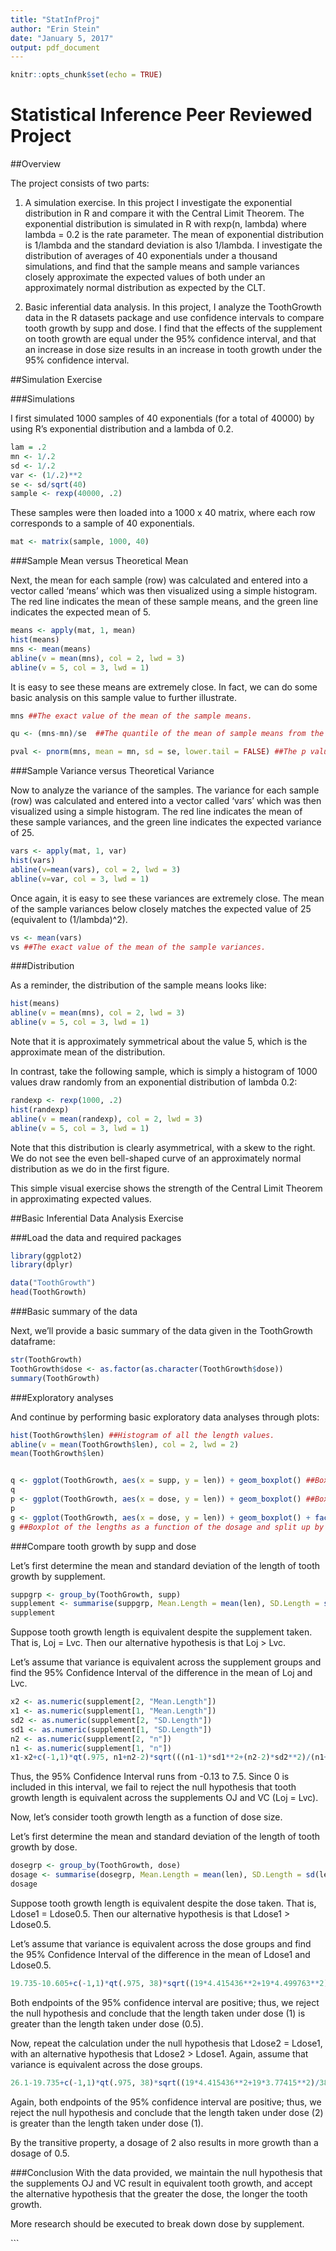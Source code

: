 ---
title: "StatInfProj"
author: "Erin Stein"
date: "January 5, 2017"
output: pdf_document
---

```{r setup, include=FALSE}
knitr::opts_chunk$set(echo = TRUE)
```

# Statistical Inference Peer Reviewed Project

##Overview

The project consists of two parts:

1. A simulation exercise.
In this project I investigate the exponential distribution in R and compare it with the Central Limit Theorem. The exponential distribution is simulated in R with rexp(n, lambda) where lambda = 0.2 is the rate parameter. The mean of exponential distribution is 1/lambda and the standard deviation is also 1/lambda. I investigate the distribution of averages of 40 exponentials under a thousand simulations, and find that the sample means and sample variances closely approximate the expected values of both under an approximately normal distribution as expected by the CLT.


2. Basic inferential data analysis.
In this project, I analyze the ToothGrowth data in the R datasets package and use confidence intervals to compare tooth growth by supp and dose. I find that the effects of the supplement on tooth growth are equal under the 95% confidence interval, and that an increase in dose size results in an increase in tooth growth under the 95% confidence interval.

##Simulation Exercise

###Simulations

I first simulated 1000 samples of 40 exponentials (for a total of 40000) by using R's exponential distribution and a lambda of 0.2. 

```{r, echo = TRUE}
lam = .2
mn <- 1/.2
sd <- 1/.2
var <- (1/.2)**2
se <- sd/sqrt(40)
sample <- rexp(40000, .2)
```

These samples were then loaded into a 1000 x 40 matrix, where each row corresponds to a sample of 40 exponentials.

```{r, echo = TRUE}
mat <- matrix(sample, 1000, 40)
```

###Sample Mean versus Theoretical Mean

Next, the mean for each sample (row) was calculated and entered into a vector called 'means' which was then visualized using a simple histogram. The red line indicates the mean of these sample means, and the green line indicates the expected mean of 5.

```{r, echo = TRUE}
means <- apply(mat, 1, mean)
hist(means)
mns <- mean(means)
abline(v = mean(mns), col = 2, lwd = 3)
abline(v = 5, col = 3, lwd = 1)
```

It is easy to see these means are extremely close. In fact, we can do some basic analysis on this sample value to further illustrate.

```{r, echo = TRUE}
mns ##The exact value of the mean of the sample means.

qu <- (mns-mn)/se  ##The quantile of the mean of sample means from the expected mean of 5.

pval <- pnorm(mns, mean = mn, sd = se, lower.tail = FALSE) ##The p value of the mean of sample means.
```

###Sample Variance versus Theoretical Variance

Now to analyze the variance of the samples. The variance for each sample (row) was calculated and entered into a vector called 'vars' which was then visualized using a simple histogram. The red line indicates the mean of these sample variances, and the green line indicates the expected variance of 25.

```{r, echo = TRUE}
vars <- apply(mat, 1, var)
hist(vars)
abline(v=mean(vars), col = 2, lwd = 3)
abline(v=var, col = 3, lwd = 1)
```

Once again, it is easy to see these variances are extremely close. The mean of the sample variances below closely matches the expected value of 25 (equivalent to (1/lambda)^2).

```{r, echo = TRUE}
vs <- mean(vars)
vs ##The exact value of the mean of the sample variances.
```

###Distribution

As a reminder, the distribution of the sample means looks like: 

```{r, echo = TRUE}
hist(means)
abline(v = mean(mns), col = 2, lwd = 3)
abline(v = 5, col = 3, lwd = 1)
```

Note that it is approximately symmetrical about the value 5, which is the approximate mean of the distribution.

In contrast, take the following sample, which is simply a histogram of 1000 values draw randomly from an exponential distribution of lambda 0.2:

```{r, echo = TRUE}
randexp <- rexp(1000, .2)
hist(randexp)
abline(v = mean(randexp), col = 2, lwd = 3)
abline(v = 5, col = 3, lwd = 1)
```

Note that this distribution is clearly asymmetrical, with a skew to the right. We do not see the even bell-shaped curve of an approximately normal distribution as we do in the first figure.

This simple visual exercise shows the strength of the Central Limit Theorem in approximating expected values.


##Basic Inferential Data Analysis Exercise

###Load the data and required packages

```{r, echo=FALSE}
library(ggplot2)
library(dplyr)

data("ToothGrowth")
head(ToothGrowth)
```

###Basic summary of the data

Next, we'll provide a basic summary of the data given in the ToothGrowth dataframe:

```{r, echo = TRUE}
str(ToothGrowth)
ToothGrowth$dose <- as.factor(as.character(ToothGrowth$dose))
summary(ToothGrowth)
```

###Exploratory analyses

And continue by performing basic exploratory data analyses through plots:

```{r, echo = TRUE}
hist(ToothGrowth$len) ##Histogram of all the length values.
abline(v = mean(ToothGrowth$len), col = 2, lwd = 2)
mean(ToothGrowth$len)


q <- ggplot(ToothGrowth, aes(x = supp, y = len)) + geom_boxplot() ##Boxplot of the lengths as a function of the supplement.
q
p <- ggplot(ToothGrowth, aes(x = dose, y = len)) + geom_boxplot() ##Boxplot of the lengths as a function of the dosage.
p
g <- ggplot(ToothGrowth, aes(x = dose, y = len)) + geom_boxplot() + facet_grid(.~supp)
g ##Boxplot of the lengths as a function of the dosage and split up by supplement.
```

###Compare tooth growth by supp and dose

Let's first determine the mean and standard deviation of the length of tooth growth by supplement.

```{r, echo = TRUE}
suppgrp <- group_by(ToothGrowth, supp)
supplement <- summarise(suppgrp, Mean.Length = mean(len), SD.Length = sd(len), n = length(supp))
supplement
```

Suppose tooth growth length is equivalent despite the supplement taken. That is, Loj = Lvc. Then our alternative hypothesis is that Loj > Lvc.

Let's assume that variance is equivalent across the supplement groups and find the 95% Confidence Interval of the difference in the mean of Loj and Lvc.

```{r, echo = TRUE}
x2 <- as.numeric(supplement[2, "Mean.Length"])
x1 <- as.numeric(supplement[1, "Mean.Length"])
sd2 <- as.numeric(supplement[2, "SD.Length"])
sd1 <- as.numeric(supplement[1, "SD.Length"])
n2 <- as.numeric(supplement[2, "n"])
n1 <- as.numeric(supplement[1, "n"])
x1-x2+c(-1,1)*qt(.975, n1+n2-2)*sqrt(((n1-1)*sd1**2+(n2-2)*sd2**2)/(n1+n2-2))*sqrt(1/n1+1/n2)
```

Thus, the 95% Confidence Interval runs from -0.13 to 7.5. Since 0 is included in this interval, we fail to reject the null hypothesis that tooth growth length is equivalent across the supplements OJ and VC (Loj = Lvc).

Now, let's consider tooth growth length as a function of dose size.

Let's first determine the mean and standard deviation of the length of tooth growth by dose.

```{r, echo = TRUE}
dosegrp <- group_by(ToothGrowth, dose)
dosage <- summarise(dosegrp, Mean.Length = mean(len), SD.Length = sd(len), n = length(dose))
dosage
```

Suppose tooth growth length is equivalent despite the dose taken. That is, Ldose1 = Ldose0.5. Then our alternative hypothesis is that Ldose1 > Ldose0.5.

Let's assume that variance is equivalent across the dose groups and find the 95% Confidence Interval of the difference in the mean of Ldose1 and Ldose0.5.

```{r, echo = TRUE}
19.735-10.605+c(-1,1)*qt(.975, 38)*sqrt((19*4.415436**2+19*4.499763**2)/38)*sqrt(1/20+1/20)
```

Both endpoints of the 95% confidence interval are positive; thus, we reject the null hypothesis and conclude that the length taken under dose (1) is greater than the length taken under dose (0.5).

Now, repeat the calculation under the null hypothesis that Ldose2 = Ldose1, with an alternative hypothesis that Ldose2 > Ldose1. Again, assume that variance is equivalent across the dose groups.

```{r, echo = TRUE}
26.1-19.735+c(-1,1)*qt(.975, 38)*sqrt((19*4.415436**2+19*3.77415**2)/38)*sqrt(1/20+1/20)
```
Again, both endpoints of the 95% confidence interval are positive; thus, we reject the null hypothesis and conclude that the length taken under dose (2) is greater than the length taken under dose (1).

By the transitive property, a dosage of 2 also results in more growth than a dosage of 0.5.

###Conclusion
With the data provided, we maintain the null hypothesis that the supplements OJ and VC result in equivalent tooth growth, and accept the alternative hypothesis that the greater the dose, the longer the tooth growth.

More research should be executed to break down dose by supplement.


```

